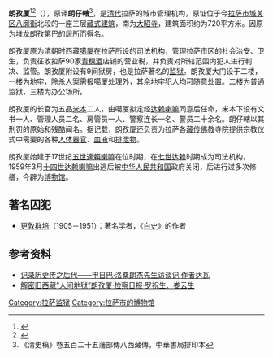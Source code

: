 '''朗孜厦'''<ref>{{Cite web |url=http://culture.people.com.cn/n/2014/1023/c172318-25896097.html |title=旧西藏监狱遗址朗孜厦进行修缮--文化--人民网 |access-date=2016-04-16 |archive-date=2017-01-12 |archive-url=https://web.archive.org/web/20170112080813/http://culture.people.com.cn/n/2014/1023/c172318-25896097.html |dead-url=no }}</ref><ref>{{Cite web |url=http://tv.people.com.cn/n/2012/1205/c150716-19804819.html |title=新旧西藏对比·朗孜厦的今昔变迁--人民电视--人民网 |access-date=2016-04-16 |archive-date=2017-01-12 |archive-url=https://web.archive.org/web/20170112080845/http://tv.people.com.cn/n/2012/1205/c150716-19804819.html |dead-url=no }}</ref>（{{bo|z=སྣང་རྩེ་ཤག|w=snang rtse shag}}），原译'''朗仔轄'''<ref>《清史稿》卷五百二十五藩部傳八西藏傳，中華書局排印本</ref>，是[[清代|清代]]拉萨的城市管理机构，原址位于今[[拉萨市|拉萨市]][[城关区|城关区]][[八廓街|八廓街]]北段的一座三层[[藏式建筑|藏式建筑]]，南为[[大昭寺|大昭寺]]，建筑面积约为720平方米。因原为[[堆龙朗孜|堆龙朗孜]][[第巴|第巴]]的居所而得名。

朗孜厦原为清朝时西藏[[噶厦|噶厦]]在拉萨所设的司法机构，管理拉萨市区的社会治安、卫生，负责征收拉萨90家[[青稞酒|青稞酒]]店铺的营业税，并负责对所辖范围内犯人进行判决、监管。朗孜厦附设有9间狱房，也是拉萨著名的[[监狱|监狱]]。朗孜厦大门设于二楼，一楼为[[地牢|地牢]]，除杀人案需报噶厦处理外，其余地牢犯人均可随意处置。二楼为普通监狱，三楼为办公场所。

朗孜厦的长官为五品[[米本|米本]]二人，由噶厦拟定经[[达赖喇嘛|达赖喇嘛]]同意后任命，米本下设有文书一人、管理人员二名、房管员一人、警察连长一名、警员二十余名。朗仔轄以其刑罚的原始和残酷闻名。据记载，朗孜厦还负责为拉萨各[[藏传佛教|藏传佛教]]寺院提供宗教仪式中需要的各种[[人体器官|人体器官]]、[[血液|血液]]和[[排泄物|排泄物]]。

朗孜厦始建于17世纪[[五世达赖|五世達賴喇嘛]]在位时期，在[[格桑嘉措|七世达赖]]时期成为司法机构，1959年3月[[十四世达赖喇嘛|十四世达赖喇嘛]]出逃后被[[中华人民共和国|中华人民共和国]]政府关闭，后进行过多次修缮，今辟为[[博物馆|博物馆]]。

==著名囚犯==
*[[更敦群培|更敦群培]]（1905－1951）：著名学者，《[[白史|白史]]》的作者

==参考资料==
{{reflist}}
*[http://info.tibet.cn/info/bookreview/t20060419_109172.htm 记录历史传之后代——甲日巴·洛桑朗杰先生访谈记·作者达瓦]{{dead link|date=2018年3月 |bot=InternetArchiveBot |fix-attempted=yes }}
*[https://web.archive.org/web/20051113115912/http://www.jcrb.com/zyw/n635/ca394156.htm 解密旧西藏“人间地狱”朗孜厦·检察日报·罗祝生、娄云生]

{{拉萨地标}}

[[Category:拉萨监狱|Category:拉萨监狱]]
[[Category:拉萨市的博物馆|Category:拉萨市的博物馆]]